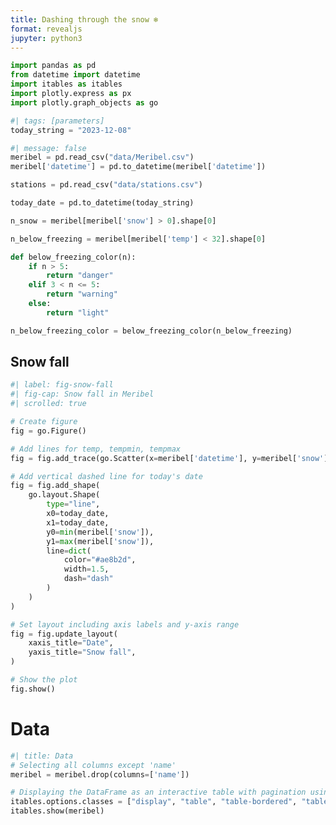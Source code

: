 ```yaml
---
title: Dashing through the snow ❄️
format: revealjs
jupyter: python3
---
```


```python
import pandas as pd
from datetime import datetime
import itables as itables
import plotly.express as px
import plotly.graph_objects as go
```

```python
#| tags: [parameters]
today_string = "2023-12-08"
```

```python
#| message: false
meribel = pd.read_csv("data/Meribel.csv")
meribel['datetime'] = pd.to_datetime(meribel['datetime'])

stations = pd.read_csv("data/stations.csv")
```

```python
today_date = pd.to_datetime(today_string)
```

```python
n_snow = meribel[meribel['snow'] > 0].shape[0]

n_below_freezing = meribel[meribel['temp'] < 32].shape[0]

def below_freezing_color(n):
    if n > 5:
        return "danger"
    elif 3 < n <= 5:
        return "warning"
    else:
        return "light"

n_below_freezing_color = below_freezing_color(n_below_freezing)
```

## Snow fall

```python
#| label: fig-snow-fall
#| fig-cap: Snow fall in Meribel
#| scrolled: true

# Create figure
fig = go.Figure()

# Add lines for temp, tempmin, tempmax
fig = fig.add_trace(go.Scatter(x=meribel['datetime'], y=meribel['snow'], mode='lines', name='temp', line=dict(color='black')))

# Add vertical dashed line for today's date
fig = fig.add_shape(
    go.layout.Shape(
        type="line",
        x0=today_date,
        x1=today_date,
        y0=min(meribel['snow']),
        y1=max(meribel['snow']),
        line=dict(
            color="#ae8b2d",
            width=1.5,
            dash="dash"
        )
    )
)

# Set layout including axis labels and y-axis range
fig = fig.update_layout(
    xaxis_title="Date",
    yaxis_title="Snow fall",
)

# Show the plot
fig.show()
```

# Data

```python
#| title: Data
# Selecting all columns except 'name'
meribel = meribel.drop(columns=['name'])

# Displaying the DataFrame as an interactive table with pagination using itables
itables.options.classes = ["display", "table", "table-bordered", "table-striped"]
itables.show(meribel)
```

